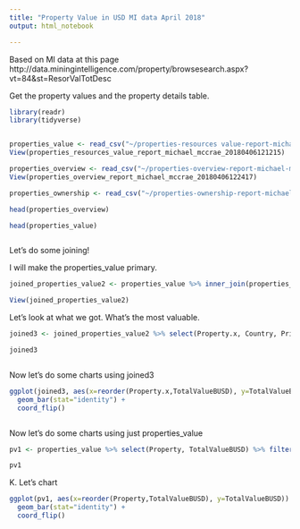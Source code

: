 ```yaml
---
title: "Property Value in USD MI data April 2018"
output: html_notebook

---
```


Based on MI data at this page http://data.miningintelligence.com/property/browsesearch.aspx?vt=84&st=ResorValTotDesc

Get the property values and the property details table. 


 
```r

library(readr)
library(tidyverse)


properties_value <- read_csv("~/properties-resources value-report-michael-mccrae-20180406121215.csv")
View(properties_resources_value_report_michael_mccrae_20180406121215)

properties_overview <- read_csv("~/properties-overview-report-michael-mccrae-20180406122417.csv")
View(properties_overview_report_michael_mccrae_20180406122417)

properties_ownership <- read_csv("~/properties-ownership-report-michael-mccrae-20180406122624.csv")

head(properties_overview)

head(properties_value)



```
 


Let's do some joining!

I will make the properties_value primary. 


```r

joined_properties_value2 <- properties_value %>% inner_join(properties_overview, by="PropertyID")

View(joined_properties_value2)

```


Let's look at what we got. What's the most valuable. 

```r

joined3 <- joined_properties_value2 %>% select(Property.x, Country, PrimaryCommodity, ActivityStatus, TotalValueBUSD) %>% filter(ActivityStatus=="Feasibility") %>% filter(TotalValueBUSD>2000) %>% arrange(desc(TotalValueBUSD))

joined3



```


Now let's do some charts using joined3

```r

ggplot(joined3, aes(x=reorder(Property.x,TotalValueBUSD), y=TotalValueBUSD, fill=PrimaryCommodity)) +
  geom_bar(stat="identity") +
  coord_flip()



```



Now let's do some charts using just properties_value


```r

pv1 <- properties_value %>% select(Property, TotalValueBUSD) %>% filter(TotalValueBUSD>20000) %>% arrange(desc(TotalValueBUSD))

pv1


```


K. Let's chart

```r

ggplot(pv1, aes(x=reorder(Property,TotalValueBUSD), y=TotalValueBUSD)) +
  geom_bar(stat="identity") +
  coord_flip()



```

